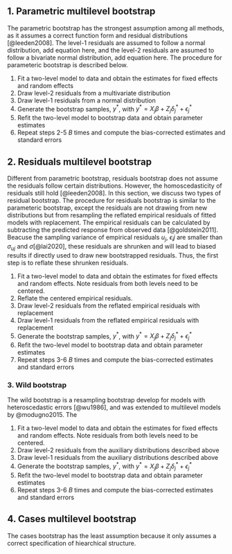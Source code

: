 ## 1. Parametric multilevel bootstrap 

The parametric bootstrap has the strongest assumption among all methods, as it assumes a correct function form and residual distributions [@leeden2008]. The level-1 residuals are assumed to follow a normal distribution, add equation here, and the level-2 residuals are assumed to follow a bivariate normal distribution, add equation here. The procedure for parameteric bootstrap is described below.

1. Fit a two-level model to data and obtain the estimates for fixed effects and random effects
2. Draw level-2 residuals from a multivariate distribution 
3. Draw level-1 residuals from a normal distribution
4. Generate the bootstrap samples, $y^*$, with $y^* = X_j\beta + Z_j\delta_j^* + \epsilon_j^*$
5. Refit the two-level model to bootstrap data and obtain parameter estimates
6. Repeat steps 2-5 $B$ times and compute the bias-corrected estimates and standard errors 

## 2. Residuals multilevel bootstrap 

Different from parametric bootstrap, residuals bootstrap does not assume the residuals follow certain distributions. However, the homoscedasticity of residuals still hold [@leeden2008]. In this section, we discuss two types of residual bootstrap. The procedure for residuals bootstrap is similar to the parameteric bootstrap, except the residuals are not drawing from new distributions but from resampling the reflated empirical residuals of fitted models with replacement. The empirical residuals can be calculated by subtracting the predicted response from observed data [@goldstein2011]. Beacuse the sampling variance of empirical residuals $u_j$, $\epsilon_ij$ are smaller than $\sigma_{uj}$ and $\sigma$[@lai2020], these residuals are shrunken and will lead to biased results if directly used to draw new bootstrapped residuals. Thus, the first step is to reflate these shrunken residuals. 

1. Fit a two-level model to data and obtain the estimates for fixed effects and random effects. Note residuals from both levels need to be centered.
2. Reflate the centered empirical residuals.
3. Draw level-2 residuals from the reflated empirical residuals with replacement
4. Draw level-1 residuals from the reflated empirical residuals with replacement
5. Generate the bootstrap samples, $y^*$, with $y^* = X_j\beta + Z_j\delta_j^* + \epsilon_j^*$
6. Refit the two-level model to bootstrap data and obtain parameter estimates
7. Repeat steps 3-6 $B$ times and compute the bias-corrected estimates and standard errors 

### 3. Wild bootstrap

The wild bootstrap is a resampling bootstrap develop for models with heteroscedastic errors [@wu1986], and was extended to multilevel models by @modugno2015. The 

1. Fit a two-level model to data and obtain the estimates for fixed effects and random effects. Note residuals from both levels need to be centered.
2. Draw level-2 residuals from the auxiliary distributions described above
3. Draw level-1 residuals from the auxiliary distributions described above
4. Generate the bootstrap samples, $y^*$, with $y^* = X_j\beta + Z_j\delta_j^* + \epsilon_j^*$
5. Refit the two-level model to bootstrap data and obtain parameter estimates
6. Repeat steps 3-6 $B$ times and compute the bias-corrected estimates and standard errors 

## 4. Cases multilevel bootstrap 

The cases bootstrap has the least assumption because it only assumes a correct specification of hiearchical structure. 